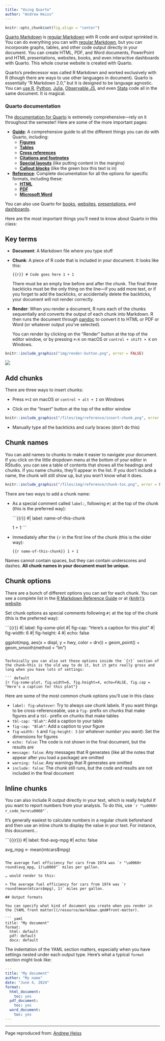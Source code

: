 ```yaml
---
title: "Using Quarto"
author: "Andrew Heiss"
---
```


```r
knitr::opts_chunk$set(fig.align = "center")
```

[Quarto Markdown](https://quarto.org/) is [regular Markdown](/resource/markdown.qmd) with R code and output sprinkled in. You can do everything you can with [regular Markdown](/resource/markdown.qmd), but you can incorporate graphs, tables, and other code output directly in your document. You can create HTML, PDF, and Word documents, PowerPoint and HTML presentations, websites, books, and even interactive dashboards with Quarto. This whole course website is created with Quarto.

Quarto's predecessor was called R Markdown and worked exclusively with R (though there are ways to use other languages in document). Quarto is essentially "R Markdown 2.0," but it is designed to be language agnostic. You can [use R](https://quarto.org/docs/computations/r.html), [Python](https://quarto.org/docs/computations/julia.html), [Julia](https://quarto.org/docs/computations/julia.html), [Observable JS](https://quarto.org/docs/computations/ojs.html), and even [Stata](https://gist.github.com/andrewheiss/f38ceb81d362a7fc7cda3ae9ccf1283c) code all in the same document. It is magical.

::: callout-tip
### Quarto documentation

The [documentation for Quarto](https://quarto.org/) is extremely comprehensive—rely on it throughout the semester! Here are some of the more important pages:

-   [**Guide**](https://quarto.org/docs/guide/): A comprehensive guide to all the different things you can do with Quarto, including:
    -   [**Figures**](https://quarto.org/docs/authoring/figures.html)
    -   [**Tables**](https://quarto.org/docs/authoring/tables.html)
    -   [**Cross references**](https://quarto.org/docs/authoring/cross-references.html)
    -   [**Citations and footnotes**](https://quarto.org/docs/authoring/footnotes-and-citations.html)
    -   [**Special layouts**](https://quarto.org/docs/authoring/article-layout.html) (like putting content in the margins)
    -   [**Callout blocks**](https://quarto.org/docs/authoring/callouts.html) (like the green box this text is in)
-   [**Reference**](https://quarto.org/docs/reference/): Complete documentation for all the options for specific formats, including these:
    -   [**HTML**](https://quarto.org/docs/reference/formats/html.html)
    -   [**PDF**](https://quarto.org/docs/reference/formats/pdf.html)
    -   [**Microsoft Word**](https://quarto.org/docs/reference/formats/docx.html)

You can also use Quarto for [books](https://quarto.org/docs/books/), [websites](https://quarto.org/docs/websites/), [presentations](https://quarto.org/docs/presentations/), and [dashboards](https://quarto.org/docs/dashboards/).
:::

Here are the most important things you'll need to know about Quarto in this class:

## Key terms

-   **Document**: A Markdown file where you type stuff

-   **Chunk**: A piece of R code that is included in your document. It looks like this:

    ```{{r}}
    # Code goes here
    1 + 1
    ```

    There must be an empty line before and after the chunk. The final three backticks must be the only thing on the line—if you add more text, or if you forget to add the backticks, or accidentally delete the backticks, your document will not render correctly.

-   **Render**: When you render a document, R runs each of the chunks sequentially and converts the output of each chunk into Markdown. R then runs the document through [pandoc](https://pandoc.org/) to convert it to HTML or PDF or Word (or whatever output you've selected).

    You can render by clicking on the "Render" button at the top of the editor window, or by pressing `⌘⇧K` on macOS or `control + shift + K` on Windows.

```r
knitr::include_graphics("img/render-button.png", error = FALSE)
```

![](img/render-button.png)

## Add chunks

There are three ways to insert chunks:

-   Press `⌘⌥I` on macOS or `control + alt + I` on Windows

-   Click on the "Insert" button at the top of the editor window

```r
knitr::include_graphics("/files/img/reference/insert-chunk.png", error = FALSE)
```

-   Manually type all the backticks and curly braces (don't do this)

## Chunk names

You can add names to chunks to make it easier to navigate your document. If you click on the little dropdown menu at the bottom of your editor in RStudio, you can see a table of contents that shows all the headings and chunks. If you name chunks, they'll appear in the list. If you don't include a name, the chunk will still show up, but you won't know what it does.

```r
knitr::include_graphics("/files/img/reference/chunk-toc.png", error = FALSE)
```

There are two ways to add a chunk name:

-   As a special comment called `label:`, following `#|` at the top of the chunk (this is the preferred way):

    ```{{r}}
    #| label: name-of-this-chunk

    1 + 1
    ```

-   Immediately after the `{r` in the first line of the chunk (this is the older way):

    ```{{r name-of-this-chunk}}
    1 + 1
    ```

Names cannot contain spaces, but they can contain underscores and dashes. **All chunk names in your document must be unique.**

## Chunk options

There are a bunch of different options you can set for each chunk. You can see a complete list in the [R Markdown Reference Guide](https://rstudio.com/wp-content/uploads/2015/03/rmarkdown-reference.pdf) or at [{knitr}'s website](https://yihui.org/knitr/options/).

Set chunk options as special comments following `#|` at the top of the chunk (this is the preferred way):

```{{r}}
#| label: fig-some-plot
#| fig-cap: "Here's a caption for this plot"
#| fig-width: 6
#| fig-height: 4
#| echo: false

ggplot(mpg, aes(x = displ, y = hwy, color = drv)) +
  geom_point() +
  geom_smooth(method = "lm")
```

Technically you can also set these options inside the `{r}` section of the chunk—this is the old way to do it, but it gets really gross and long when you have lots of settings:

``` default
{r fig-some-plot, fig.width=6, fig.height=4, echo=FALSE, fig.cap = "Here's a caption for this plot"}
```

Here are some of the most common chunk options you'll use in this class:

-   `label: fig-whatever`: Try to always use chunk labels. If you want things to be cross-referenceable, use a `fig-` prefix on chunks that make figures and a `tbl-` prefix on chunks that make tables
-   `tbl-cap: "Blah"`: Add a caption to your table
-   `fig-cap: "Blah"`: Add a caption to your figure
-   `fig-width: 5` and `fig-height: 3` (*or whatever number you want*): Set the dimensions for figures
-   `echo: false`: The code is not shown in the final document, but the results are
-   `message: false`: Any messages that R generates (like all the notes that appear after you load a package) are omitted
-   `warning: false`: Any warnings that R generates are omitted
-   `include: false`: The chunk still runs, but the code and results are not included in the final document

## Inline chunks

You can also include R output directly in your text, which is really helpful if you want to report numbers from your analysis. To do this, use `` `r "\u0060r r_code_here\u0060"` ``.

It's generally easiest to calculate numbers in a regular chunk beforehand and then use an inline chunk to display the value in your text. For instance, this document…

```{{{r}}}
#| label: find-avg-mpg
#| echo: false

avg_mpg <- mean(mtcars$mpg)
```

The average fuel efficiency for cars from 1974 was `r "\u0060r round(avg_mpg, 1)\u0060"` miles per gallon.

… would render to this:

> The average fuel efficiency for cars from 1974 was `r round(mean(mtcars$mpg), 1)` miles per gallon.

## Output formats

You can specify what kind of document you create when you render in the [YAML front matter](/resource/markdown.qmd#front-matter).

``` yaml
title: "My document"
format:
  html: default
  pdf: default
  docx: default
```

The indentation of the YAML section matters, especially when you have settings nested under each output type. Here's what a typical `format` section might look like:

``` yaml
---
title: "My document"
author: "My name"
date: "June 4, 2024"
format: 
  html_document: 
    toc: yes
  pdf_document: 
    toc: yes
  word_document: 
    toc: yes
---
```

--------------------------------------------------------------------------------------------

Page reproduced from: [Andrew Heiss](https://datavizf24.classes.andrewheiss.com/resource/quarto.html)

